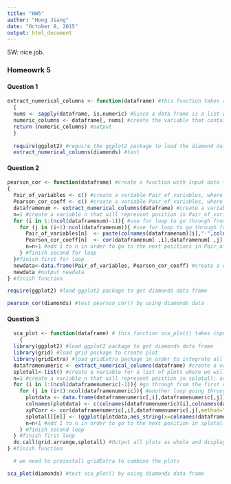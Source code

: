 ```yaml
---
title: "HW5"
author: "Hong Jiang"
date: "October 8, 2015"
output: html_document
---
```


SW: nice job.

### Homeowrk 5

#### Question 1
```r
extract_numerical_columns <- function(dataframe) #this function takes a data frame and return all numeric columns from it
  {
  nums <- sapply(dataframe, is.numeric) #Since a data frame is a list we can use the list-apply functions to get all numerical columns
  numeric_columns <- dataframe[, nums] #create the variable that contains all numerical columns
  return (numeric_columns) #output
  }
  
  require(ggplot2) #require the ggplot2 package to load the diamond data frame
  extract_numerical_columns(diamonds) #test
```

#### Question 2
```r
pearson_cor <- function(dataframe) #create a function with input data frame and output two columns with pair of variable names in the 1st column and their person correlation in the 2nd column
{
  Pair_of_variables <- c() #create a variable Pair_of_variables, where we will put pair of variable names in it
  Pearson_cor_coeff <- c() #create a variable Pair_of_variables, where we will put corresponding Pearson correlation coefficient in it
  dataframenum <- extract_numerical_columns(dataframe) #create a variable dataframenum that contains all numeric column names in dataframe by using the function we defined above
  n=1 #create a variable n that will represent position in Pair_of_variables and Pearson_cor_coeff, we will use it to go through all positions in Pair_of_variables and Pearson_cor_coeff, let it equal to 1 first
  for (i in 1:(ncol(dataframenum)-1)){ #use for loop to go through from the first column name to the penult in dataframenum
    for (j in (i+1):ncol(dataframenum)){ #use for loop to go through from the i+1th column name to the last in dataframenum
      Pair_of_variables[n]  <- paste(colnames(dataframenum)[i],"-",colnames(dataframenum)[j],sep="") #using paste() to write pair of variable names in a single string separated by a -, and put into Pair_of_variables
      Pearson_cor_coeff[n]  <- cor(dataframenum[ ,i],dataframenum[ ,j],method="pearson") #using cor() to calculate the Pearson correlation coefficient between the ith column and jth column in dataframenum, and write down the result in Pearson_cor_coeff
      n=n+1 #add 1 to n in order to go to the next positions in Pair_of_variables and Pearson_cor_coeff
    } #finish second for loop
  }#finish first for loop
  newdata<-data.frame(Pair_of_variables, Pearson_cor_coeff) #create a data frame called newdata, put Pair_of_variables and Pearson_cor_coeff into it 
  newdata #output newdata 
} #finish function

require(ggplot2) #load ggplot2 package to get diamonds data frame

pearson_cor(diamonds) #test pearson_cor() by using diamonds data


```

#### Question 3
```r
  sca_plot <- function(dataframe) # this function sca_plot() takes input data frame variable and outputs a labeled scatter plot for every pair of numerica variables.
    { 
  library(ggplot2) #load ggplot2 package to get diamonds data frame
  library(grid) #load grid package to create plot
  library(gridExtra) #load gridExtra package in order to integrate all plots
  dataframenumeric <- extract_numerical_columns(dataframe) #create a variable contains all numeric column by using extract_numerical_columns() 
  splotall<-list() #create a variable for a list of plots where we will use it to put all plots
  n=1 #create a variable n that will represent position in splotall; as we will use it to go through all positions in splotall, let it equal to 1 first
  for (i in 1:(ncol(dataframenumeric)-1)){ #go through from the first column to the penult in dataframep
    for (j in (i+1):ncol(dataframenumeric)){ #another loop going through from the i+1th column name to the last 
      plotdata <- data.frame(dataframenumeric[,i],dataframenumeric[,j]) #create a variable plotdata and put the ith and jth columns of dataframenumeric in it. 
      colnames(plotdata) <- c(colnames(dataframenumeric)[i],colnames(dataframenumeric)[j]) #make the column names of plotdata be the column names of ith and jth column of numeric data columns 
      xyPCorr <- cor(dataframenumeric[,i],dataframenumeric[,j],method="pearson") # careate a varialbe xyPcorr which stores the Pearson correlation coefficient between the ith column and jth column 
      splotall[[n]] <- (ggplot(plotdata,aes_string(x=colnames(dataframenumeric)[i],y=colnames(dataframenumeric)[j]))+geom_point()+ggtitle(paste("Correlation:",xyPCorr))) #create the scatter plot for plotdata, the x label is ith column name the y label is jth column name i, the geoms are points, the title is "Correlation:xyPCorr"
      n=n+1 #add 1 to n in order to go to the next position in splotall
    } #finish second loop
  } #finish first loop
  do.call(grid.arrange,splotall) #Output all plots as whole and display on grid.arrange by using do.call()
} #finish function

  # we need to preinstall gridExtra to combine the plots

sca_plot(diamonds) #test sca_plot() by using diamonds data frame
  

```  

